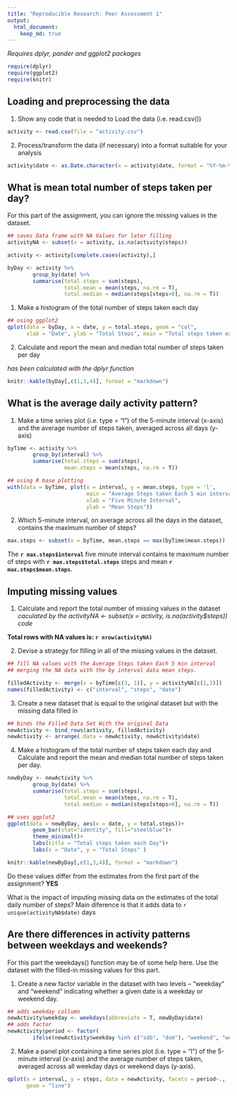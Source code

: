```yaml
---
title: "Reproducible Research: Peer Assessment 1"
output:
  html_document:
    keep_md: true
---
```


*Requires dplyr, pander and ggplot2 packages*
```r
require(dplyr)
require(ggplot2)
require(knitr)
```


## Loading and preprocessing the data
1. Show any code that is needed to Load the data (i.e. read.csv())

```r
activity <- read.csv(file = "activity.csv")
```

2. Process/transform the data (if necessary) into a format suitable for your analysis

```r
activity$date <- as.Date.character(x = activity$date, format = "%Y-%m-%d")
```


## What is mean total number of steps taken per day?
For this part of the assignment, you can ignore the missing values in the dataset.

```r

## saves Data frame with NA Values for later filling
activityNA <- subset(x = activity, is.na(activity$steps))

activity <- activity[complete.cases(activity),]

byDay <- activity %>%
        group_by(date) %>%
        summarise(total.steps = sum(steps),
                  total.mean = mean(steps, na.rm = T),
                  total.median = median(steps[steps>0], na.rm = T))
```


1. Make a histogram of the total number of steps taken each day

```r
## using ggplot2
qplot(data = byDay, x = date, y = total.steps, geom = "col", 
      xlab = "Date", ylab = "Total Steps", main = "Total steps taken each Day")
```


2. Calculate and report the mean and median total number of steps taken per day
  
  
  *has been calculated with the dplyr function*
```r
knitr::kable(byDay[,c(1,3,4)], format = "markdown")
```


## What is the average daily activity pattern?

1. Make a time series plot (i.e. type = "l") of the 5-minute interval (x-axis) and the average number of steps taken, averaged across all days (y-axis)

```r
byTime <- activity %>%
        group_by(interval) %>%
        summarise(total.steps = sum(steps),
                  mean.steps = mean(steps, na.rm = T))

## using R base plotting 
with(data = byTime, plot(x = interval, y = mean.steps, type = 'l', 
                         main = "Average Steps taken Each 5 min interval", 
                         xlab = "Five Minute Interval", 
                         ylab = "Mean Steps"))
```

2. Which 5-minute interval, on average across all the days in the dataset, contains the maximum number of steps?

```r
max.steps <- subset(x = byTime, mean.steps == max(byTime$mean.steps))
```

The **`r max.steps$interval`**  five minute interval contains te maximum number of steps with **`r max.steps$total.steps`** steps and mean **`r  max.steps$mean.steps`**.

## Imputing missing values
1. Calculate and report the total number of missing values in the dataset  
*caculated by the activityNA <- subset(x = activity, is.na(activity$steps)) code*

**Total rows with NA values is: `r nrow(activityNA)`**

2. Devise a strategy for filling in all of the missing values in the dataset.

```r
## fill NA values with the Average Steps taken Each 5 min interval
## merging the NA data with the by interval data mean steps.

filledActivity <- merge(x = byTime[c(3, 1)], y = activityNA[c(2,3)])
names(filledActivity) <- c("interval", "steps", "date")

```

3. Create a new dataset that is equal to the original dataset but with the missing data filled in
```r
## binds the Filled Data Set With the original Data
newActivity <- bind_rows(activity, filledActivity)
newActivity <- arrange(.data = newActivity, newActivity$date)

```

4. Make a histogram of the total number of steps taken each day and Calculate and report the mean and median total number of steps taken per day. 

```r
newByDay <- newActivity %>%
        group_by(date) %>%
        summarise(total.steps = sum(steps),
                  total.mean = mean(steps, na.rm = T),
                  total.median = median(steps[steps>0], na.rm = T))

## uses ggplot2
ggplot(data = newByDay, aes(x = date, y = total.steps))+
        geom_bar(stat="identity", fill="steelblue")+
        theme_minimal()+
        labs(title = "Total steps taken each Day")+
        labs(x = "Date", y = "Total Steps" )

knitr::kable(newByDay[,c(1,3,4)], format = "markdown")
```
  
Do these values differ from the estimates from the first part of the assignment? **YES**   

What is the impact of imputing missing data on the estimates of the total daily number of steps? Main diference is that it adds data to ``r unique(activityNA$date)`` days

## Are there differences in activity patterns between weekdays and weekends?
For this part the weekdays() function may be of some help here. Use the dataset with the filled-in missing values for this part.

1. Create a new factor variable in the dataset with two levels -- "weekday" and "weekend" indicating whether a given date is a weekday or weekend day.

```r
## adds weekday collumn
newActivity$weekday <- weekdays(abbreviate = T, newByDay$date)
## adds factor
newActivity$period <- factor(
        ifelse(newActivity$weekday %in% c("sáb", "dom"), "weekend", "weekday"))
```

2. Make a panel plot containing a time series plot (i.e. type = "l") of the 5-minute interval (x-axis) and the average number of steps taken, averaged across all weekday days or weekend days (y-axis).

```r
qplot(x = interval, y = steps, data = newActivity, facets = period~., 
      geom = "line")
```


